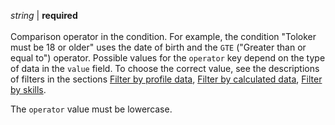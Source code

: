 _string_ \| **required**<br/><br/>Comparison operator in the condition. For example, the condition "Toloker must be 18 or older" uses the date of birth and the `GTE` ("Greater than or equal to") operator. Possible values for the `operator` key depend on the type of data in the `value` field. To choose the correct value, see the descriptions of filters in the sections [Filter by profile data](/docs/api/filter-profile), [Filter by calculated data](/docs/api/filter-computed), [Filter by skills](/docs/api/filter-skill).

<Note mode="note" title="Note">

The `operator` value must be lowercase.

</Note>